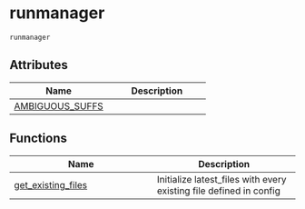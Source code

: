 # runmanager { #kimmdy.runmanager }

`runmanager`

## Attributes

| Name | Description |
| --- | --- |
| [AMBIGUOUS_SUFFS](kimmdy.runmanager.AMBIGUOUS_SUFFS.qmd#kimmdy.runmanager.AMBIGUOUS_SUFFS) |  |

## Functions

| Name | Description |
| --- | --- |
| [get_existing_files](kimmdy.runmanager.get_existing_files.qmd#kimmdy.runmanager.get_existing_files) | Initialize latest_files with every existing file defined in config |